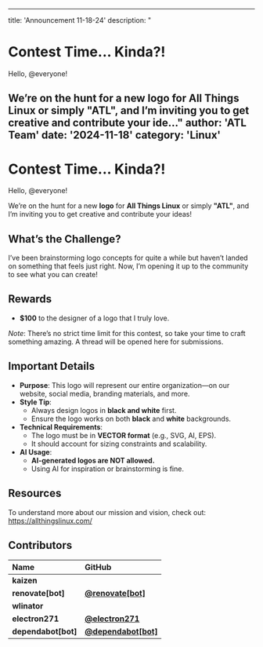 ***

title: 'Announcement 11-18-24'
description: "

# **Contest Time... Kinda?!**

Hello, @everyone!

We’re on the hunt for a new **logo** for **All Things Linux** or simply **"ATL"**, and I’m inviting you to get creative and contribute your ide..."
author: 'ATL Team'
date: '2024-11-18'
category: 'Linux'
-----------------

# **Contest Time... Kinda?!**

Hello, @everyone!

We’re on the hunt for a new **logo** for **All Things Linux** or simply **"ATL"**, and I’m inviting you to get creative and contribute your ideas!

## **What’s the Challenge?**

I’ve been brainstorming logo concepts for quite a while but haven’t landed on something that feels just right. Now, I’m opening it up to the community to see what you can create!

## **Rewards**

* **$100** to the designer of a logo that I truly love.

*Note*: There’s no strict time limit for this contest, so take your time to craft something amazing. A thread will be opened here for submissions.

## **Important Details**

* **Purpose**: This logo will represent our entire organization—on our website, social media, branding materials, and more.
* **Style Tip**:
  * Always design logos in **black and white** first.
  * Ensure the logo works on both **black** and **white** backgrounds.
* **Technical Requirements**:
  * The logo must be in **VECTOR format** (e.g., SVG, AI, EPS).
  * It should account for sizing constraints and scalability.
* **AI Usage**:
  * **AI-generated logos are NOT allowed.**
  * Using AI for inspiration or brainstorming is fine.

## **Resources**

To understand more about our mission and vision, check out:\
<https://allthingslinux.com/>

## Contributors

| Name                 | GitHub                                                        |
| :------------------- | :------------------------------------------------------------ |
| **kaizen**           |                                                               |
| **renovate\[bot]**   | [**@renovate\[bot\]**](https://github.com/renovate\[bot])     |
| **wlinator**         |                                                               |
| **electron271**      | [**@electron271**](https://github.com/electron271)            |
| **dependabot\[bot]** | [**@dependabot\[bot\]**](https://github.com/dependabot\[bot]) |
